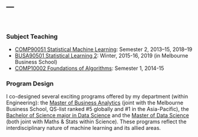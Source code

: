 ---
---

<link rel="stylesheet" href="styles.css" type="text/css">

<br>

### Subject Teaching

* [COMP90051 Statistical Machine Learning](https://handbook.unimelb.edu.au/view/2018/COMP90051): Semester 2, 2013--15, 2018--19
* [BUSA90501 Statistical Learning 2](https://handbook.unimelb.edu.au/view/2015/BUSA90501): Winter, 2015-16, 2019 (in Melbourne Business School)
* [COMP10002 Foundations of Algorithms](https://handbook.unimelb.edu.au/view/2015/COMP10002): Semester 1, 2014-15

### Program Design

I co-designed several exciting programs offered by my department (within Engineering): the [Master of Business Analytics](http://mbs.edu/programs/masterbusinessanalytics/Pages/Master-Business-Analytics.aspx) (joint with the Melbourne Business School, QS-list ranked #5 globally and #1 in the Asia-Pacific), the [Bachelor of Science major in Data Science](http://bsc.unimelb.edu.au/majors/data-science) and the [Master of Data Science](http://science-courses.unimelb.edu.au/study/degrees/master-of-data-science/overview) (both joint with Maths & Stats within Science). These programs reflect the interdisciplinary nature of machine learning and its allied areas.
